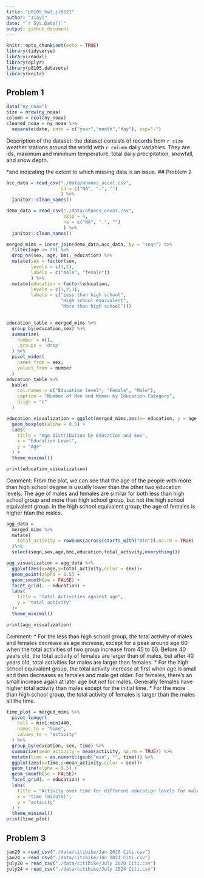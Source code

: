 ```yaml
---
title: "p8105_hw3_jl6521"
author: "Jiayi"
date: "`r Sys.Date()`"
output: github_document
---
```


```r
knitr::opts_chunk$set(echo = TRUE)
library(tidyverse)
library(readxl)
library(dplyr)
library(p8105.datasets)
library(knitr)
```

## Problem 1

```r
data("ny_noaa")
size = nrow(ny_noaa)
column = ncol(ny_noaa)
cleaned_noaa = ny_noaa %>% 
  separate(date, into = c("year","month","day"), sep="-") 
```
Description of the dataset: the dataset consists of records from `r size` weather stations around the world with `r column` daily variables. They are ids, maximum and minimum temperature, total daily precipitation, snowfall, and snow depth.

*and indicating the extent to which missing data is an issue. 
## Problem 2

```r
acc_data = read_csv("./data/nhanes_accel.csv",
                    na = c("NA", ".", "")
                    ) %>% 
  janitor::clean_names()

demo_data = read_csv("./data/nhanes_covar.csv",
                     skip = 4,
                     na = c("NA", ".", "")
                     ) %>% 
  janitor::clean_names()

merged_mims = inner_join(demo_data,acc_data, by = "seqn") %>%
  filter(age >= 21) %>%
  drop_na(sex, age, bmi, education) %>%
  mutate(sex = factor(sex,
         levels = c(1,2),
         labels = c("male", "female"))
         ) %>% 
  mutate(education = factor(education,
         levels = c(1,2,3),
         labels = c("Less than high school", 
                    "High school equivalent",
                    "More than high school")))
         

```

```r

education_table = merged_mims %>% 
  group_by(education,sex) %>% 
  summarize(
    number = n(),
    .groups = 'drop'
  ) %>% 
  pivot_wider(
    names_from = sex,
    values_from = number
  )  
education_table %>% 
  kable(
    col.names = c("Education level", "Female", "Male"),
    caption = "Number of Men and Women by Education Category",
    align = "c"
  )

education_visualization = ggplot(merged_mims,aes(x= education, y = age, color = sex)) + 
  geom_boxplot(alpha = 0.5) + 
  labs(
    title = "Age Distribution by Education and Sex",
    x = "Education Level",
    y = "Age"
  ) + 
  theme_minimal()

print(education_visualization)
```
Comment: From the plot, we can see that the age of the people with more than high school degree is usually lower than the other two education levels. The age of males and females are similar for both less than high school group and more than high school group, but not the high school equivalent group. In the high school equivalent group, the age of females is higher htan the males. 

```r
agg_data =
  merged_mims %>% 
  mutate(
    total_activity = rowSums(across(starts_with("min")),na.rm = TRUE)
  )%>%
  select(seqn,sex,age,bmi,education,total_activity,everything())

agg_visualization = agg_data %>% 
  ggplot(aes(x=age,y=total_activity,color = sex))+
  geom_point(alpha = 0.5) +
  geom_smooth(se = FALSE) +
  facet_grid(. ~ education) + 
  labs(
    title = "Total Activities against age",
    y = "total activity"
  )+
  theme_minimal()

print(agg_visualization)

```
Comment: 
* For the less than high school group, the total activity of males and females decrease as age increase, except for a peak around age 60 when the total activities of two group increase from 45 to 60. Before 40 years old, the total activity of females are larger than of males, but after 40 years old, total activities for males are larger than females. 
* For the high school equivalent group, the total activity increase at first when age is small and then decreases as females and male get older. For females, there's an small increase again at later age but not for males. Generally females have higher total activity than males except for the initial time. 
* For the more than high school group, the total activity of females is larger than the males all the time. 

```r
time_plot = merged_mims %>% 
  pivot_longer(
    cols = min1:min1440,
    names_to = "time",
    values_to = "activity"
  ) %>% 
  group_by(education, sex, time) %>% 
  summarize(mean_activity = mean(activity, na.rm = TRUE)) %>%
  mutate(time = as.numeric(gsub("min", "", time))) %>%
  ggplot(aes(x=time,y=mean_activity,color = sex))+
  geom_line(alpha = 0.5) +
  geom_smooth(se = FALSE)+
  facet_grid(. ~ education) + 
  labs(
    title = "Activity over time for different education levels for males/females",
    x = "time (minute)",
    y = "activity"
  ) +
  theme_minimal()
print(time_plot)
```

## Problem 3

```r
jan20 = read_csv("./data/citibike/Jan 2020 Citi.csv")
jan24 = read_csv("./data/citibike/Jan 2024 Citi.csv")
july20 = read_csv("./data/citibike/July 2020 Citi.csv")
july24 = read_csv("./data/citibike/July 2024 Citi.csv")

```

